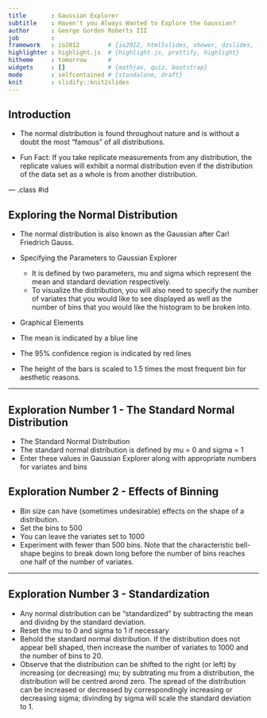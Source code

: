 ```yaml
---
title       : Gaussian Explorer
subtitle    : Haven't you Always Wanted to Explore the Gaussian?
author      : George Gordon Roberts III
job         : 
framework   : io2012        # {io2012, html5slides, shower, dzslides, ...}
highlighter : highlight.js  # {highlight.js, prettify, highlight}
hitheme     : tomorrow      # 
widgets     : []            # {mathjax, quiz, bootstrap}
mode        : selfcontained # {standalone, draft}
knit        : slidify::knit2slides
---
```


## Introduction

* The normal distribution is found throughout nature and is without a doubt the most "famous" of all distributions.

* Fun Fact: If you take replicate measurements from any distribution, the replicate values will exhibit a normal distribution even if the distribution of the data set as a whole is from another distribution.


--- .class #id 

## Exploring the Normal Distribution

* The normal distribution is also known as the Gaussian after Carl Friedrich Gauss.

* Specifying the Parameters to Gaussian Explorer
  * It is defined by two parameters, mu and sigma which represent the mean and standard deviation respectively.
  * To visualize the distribution, you will also need to specify the number of variates that you would like to see displayed as well as the number of bins that you would like the histogram to be broken into.
* Graphical Elements
 * The mean is indicated by a blue line
 * The 95% confidence region is indicated by red lines
 * The height of the bars is scaled to 1.5 times the most frequent bin for aesthetic reasons.

---

## Exploration Number 1 - The Standard Normal Distribution

* The Standard Normal Distribution
 * The standard normal distribution is defined by mu = 0 and sigma = 1
 * Enter these values in Gaussian Explorer along with appropriate numbers for variates and bins

## Exploration Number 2 - Effects of Binning

* Bin size can have (sometimes undesirable) effects on the shape of a distribution.
 * Set the bins to 500 
 * You can leave the variates set to 1000
 * Experiment with fewer than 500 bins. Note that the characteristic bell-shape begins to break down long before the number of bins reaches one half of the number of variates.

---

## Exploration Number 3 - Standardization

* Any normal distribution can be "standardized" by subtracting the mean and dividng by the standard deviation.
 * Reset the mu to 0 and sigma to 1 if necessary
 * Behold the standard normal distribution. If the distribution does not appear bell shaped, then increase the number of variates to 1000 and the number of bins to 20.
 * Observe that the distribution can be shifted to the right (or left) by increasing (or decreasing) mu; by subtrating mu from a distribution, the distribution will be centred arond zero. The spread of the distribution can be increased or decreased by correspondingly increasing or decreasing sigma; divinding by sigma will scale the standard deviation to 1.


